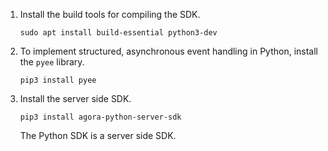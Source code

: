 <PlatformWrapper platform="python">

1. Install the build tools for compiling the SDK.

    ```
    sudo apt install build-essential python3-dev
    ```

1. To implement structured, asynchronous event handling in Python, install the `pyee` library.

    ```
    pip3 install pyee
    ```

1. Install the <Vg k="COMPANY" /> server side <Vpl k="NAME" /> SDK.

    ```
    pip3 install agora-python-server-sdk
    ```

    <Admonition type="info" title="Note">
    The Python SDK is a server side SDK.
    </Admonition>


</PlatformWrapper>
